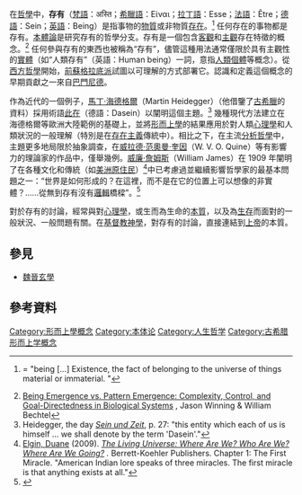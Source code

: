 {{expand|time=2014-07-24T17:54:11+00:00}}
在[[哲學|哲學]]中，'''存有'''（[[梵語|梵語]]：अस्ति；[[希臘語|希臘語]]：Είναι；[[拉丁語|拉丁語]]：Esse；[[法語|法語]]：Être；[[德語|德語]]：Sein；[[英語|英語]]：Being）是指事物的[[物質|物質]]或非物質[[存在|存在]]。<ref>{{Cite OED|being}} = "being [...] Existence, the fact of belonging to the universe of things material or immaterial. "</ref> 任何存在的事物都是存有。[[本體論_(哲學)|本體論]]是研究存有的哲學分支。存有是一個包含[[客觀|客觀]]和[[主觀|主觀]]存在特徵的概念。<ref>[https://philpapers.org/rec/WINBEV Being Emergence vs. Pattern Emergence: Complexity, Control, and Goal-Directedness in Biological Systems] {{Wayback|url=https://philpapers.org/rec/WINBEV |date=20211219150050 }}, Jason Winning & William Bechtel</ref> 任何參與存有的東西也被稱為“存有”，儘管這種用法通常僅限於具有主觀性的[[實體|實體]]（如“人類存有”（英語：Human being）一詞，意指[[人類|人類]][[個體|個體]]等概念）。從[[西方哲學|西方哲學]]開始，[[前蘇格拉底哲學|前蘇格拉底派]]試圖以可理解的方式部署它。認識和定義這個概念的早期貢獻之一來自[[巴門尼德|巴門尼德]]。

作為近代的一個例子，[[馬丁·海德格爾|馬丁·海德格爾]]（Martin Heidegger）（他借鑒了[[古希臘|古希臘]]的資料）採用術語[[此在|此在]]（德語：Dasein）以闡明這個主題。<ref name="dasein1">Heidegger, the day [[Being_and_Time|''Sein und Zeit'']], p. 27: "this entity which each of us is himself ... we shall denote by the term 'Dasein'."</ref> 幾種現代方法建立在海德格爾等歐洲大陸範例的基礎上，並將[[形而上學|形而上學]]的結果應用於對人類[[心理學|心理學]]和人類狀況的一般理解（特別是在[[存在主義|存在主義]]傳統中）。相比之下，在主流[[分析哲學|分析哲學]]中，主題更多地局限於抽象調查，在[[威拉德·范·奧曼·奎因|威拉德·范奧曼·奎因]]（W. V. O. Quine）等有影響力的理論家的作品中，僅舉幾例。[[威廉·詹姆斯|威廉·詹姆斯]]（William James）在 1909 年闡明了在各種文化和傳統（如[[美洲原住民|美洲原住民]]）<ref>[[Duane_Elgin|Elgin, Duane]] (2009). ''[https://books.google.com/books?id=oQuky6Z_qokC&pg=PT35 The Living Universe: Where Are We? Who Are We? Where Are We Going?] {{Wayback|url=https://books.google.com/books?id=oQuky6Z_qokC&pg=PT35 |date=20211219150042 }}.'' Berrett-Koehler Publishers. Chapter 1: The First Miracle. "American Indian lore speaks of three miracles. The first miracle is that anything exists at all."</ref>中已考慮過並繼續影響哲學家的最基本問題之一：“世界是如何形成的？在這裡，而不是在它的位置上可以想像的非實體？……從無到存有沒有[[邏輯|邏輯]]橋樑”。<ref>{{cite book|title=Some problems of philosophy: a beginning of an introduction to philosophy|first=William|last=James|author-link=William James|pages=38, 40|year=1916|location=New York|publisher=Longmans, Green and Co}}</ref>

對於存有的討論，經常與對[[心理學|心理學]]，或生而為生命的[[本質|本質]]，以及為[[生存|生存]]而面對的一般狀況、一般問題有關。在[[基督教神學|基督教神學]]，對存有的討論，直接連結到[[上帝|上帝]]的本質。

==參見==
* [[魏晉玄學|魏晉玄學]]

== 參考資料 ==
{{Reflist|30em}}

{{形而上学}}

[[Category:形而上學概念|Category:形而上學概念]]
[[Category:本体论|Category:本体论]]
[[Category:人生哲学|Category:人生哲学]]
[[Category:古希腊形而上学概念|Category:古希腊形而上学概念]]